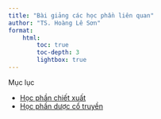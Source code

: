 ```yaml
---
title: "Bài giảng các học phần liên quan"
author: "TS. Hoàng Lê Sơn"
format: 
    html: 
        toc: true
        toc-depth: 3
        lightbox: true
---
```

Mục lục

- [Học phần chiết xuất](../Presentation/Chiet_xuat/index.qmd)
- [Học phần dược cổ truyền](../Presentation/VTM/index.qmd)